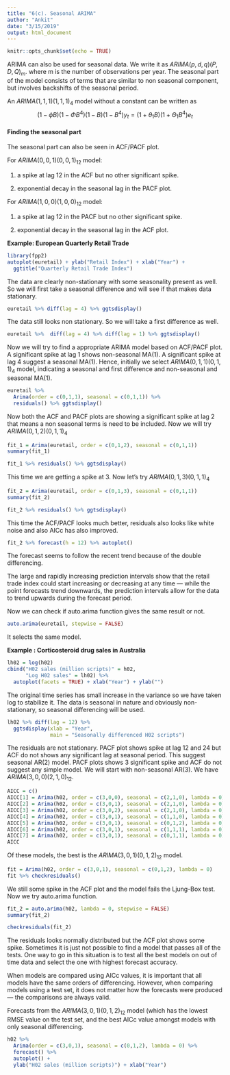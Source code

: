 ```yaml
---
title: "6(c). Seasonal ARIMA"
author: "Ankit"
date: "3/15/2019"
output: html_document
---
```


```r
knitr::opts_chunk$set(echo = TRUE)
```

ARIMA can also be used for seasonal data. We write it as $ARIMA(p,d,q) (P,D,Q)_m$. where m is the number of observations per year. The seasonal part of the model consists of terms that are similar to non seasonal component, but involves backshifts of the seasonal period.

An $ARIMA(1,1,1)(1,1,1)_4$ model without a constant can be written as 
$$(1-ϕB)(1-ΦB^4)(1-B)(1-B^4) y_t = (1+ \theta_1B)(1+Θ_1B^4)e_t
$$

#### Finding the seasonal part
The seasonal part can also be seen in ACF/PACF plot.

For $ARIMA(0,0,1)(0,0,1)_{12}$ model:

1. a spike at lag 12 in the ACF but no other significant spike.

2. exponential decay in the seasonal lag in the PACF plot.

For $ARIMA(1,0,0)(1,0,0)_{12}$ model:

1. a spike at lag 12 in the PACF but no other significant spike.

2. exponential decay in the seasonal lag in the ACF plot.

**Example: European Quarterly Retail Trade**
```r
library(fpp2)
autoplot(euretail) + ylab("Retail Index") + xlab("Year") +
  ggtitle("Quarterly Retail Trade Index")
```

The data are clearly non-stationary with some seasonality present as well. So we will first take a seasonal difference and will see if that makes data stationary.
```r
euretail %>% diff(lag = 4) %>% ggtsdisplay()
```

The data still looks non stationary. So we will take a first difference as well.

```r
euretail %>%  diff(lag = 4) %>% diff(lag = 1) %>% ggtsdisplay()
```

Now we will try to find a appropriate ARIMA model based on ACF/PACF plot.
A significant spike at lag 1 shows non-seasonal MA(1). A significant spike at lag 4 suggest a seasonal MA(1). Hence, initially we select $ARIMA(0,1,1)(0,1,1)_4$ model, indicating a seasonal and first difference and non-seasonal and seasonal MA(1).

```r
euretail %>% 
  Arima(order = c(0,1,1), seasonal = c(0,1,1)) %>% 
  residuals() %>% ggtsdisplay()
```

Now both the ACF and PACF plots are showing a significant spike at lag 2 that means a non seasonal terms is need to be included. Now we will try $ARIMA(0,1,2)(0,1,1)_4$

```r
fit_1 = Arima(euretail, order = c(0,1,2), seasonal = c(0,1,1))
summary(fit_1)
```

```r
fit_1 %>% residuals() %>% ggtsdisplay()
```

This time we are getting a spike at 3. Now let's try $ARIMA(0,1,3)(0,1,1)_4$

```r
fit_2 = Arima(euretail, order = c(0,1,3), seasonal = c(0,1,1))
summary(fit_2)
```

```r
fit_2 %>% residuals() %>% ggtsdisplay()
```

This time the ACF/PACF looks much better, residuals also looks like white noise and also AICc has also improved.

```r
fit_2 %>% forecast(h = 12) %>% autoplot()
```

The forecast seems to follow the recent trend because of the double differencing.

The large and rapidly increasing prediction intervals show that the retail trade index could start increasing or decreasing at any time — while the point forecasts trend downwards, the prediction intervals allow for the data to trend upwards during the forecast period.

Now we can check if auto.arima function gives the same result or not.
```r
auto.arima(euretail, stepwise = FALSE)
```
It selects the same model.

**Example : Corticosteroid drug sales in Australia**

```r
lh02 = log(h02)
cbind("H02 sales (million scripts)" = h02,
      "Log H02 sales" = lh02) %>% 
  autoplot(facets = TRUE) + xlab("Year") + ylab("")
```

The original time series has small increase in the variance so we have taken log to stabilize it.
The data is seasonal in nature and obviously non-stationary, so seasonal differencing will be used.

```r
lh02 %>% diff(lag = 12) %>% 
  ggtsdisplay(xlab = "Year",
              main = "Seasonally differenced H02 scripts")
```

The residuals are not stationary. PACF plot shows spike at lag 12 and 24 but ACF do not shows any significant lag at seasonal period. This suggest seasonal AR(2) model. PACF plots shows 3 significant spike and ACF do not suggest any simple model. We will start with non-seasonal AR(3). We have $ARIMA(3,0,0)(2,1,0)_{12}$.

```r
AICC = c()
AICC[1] = Arima(h02, order = c(3,0,0), seasonal = c(2,1,0), lambda = 0)$aicc
AICC[2] = Arima(h02, order = c(3,0,1), seasonal = c(2,1,0), lambda = 0)$aicc
AICC[3] = Arima(h02, order = c(3,0,2), seasonal = c(2,1,0), lambda = 0)$aicc
AICC[4] = Arima(h02, order = c(3,0,1), seasonal = c(1,1,0), lambda = 0)$aicc
AICC[5] = Arima(h02, order = c(3,0,1), seasonal = c(0,1,2), lambda = 0)$aicc
AICC[6] = Arima(h02, order = c(3,0,1), seasonal = c(1,1,1), lambda = 0)$aicc
AICC[7] = Arima(h02, order = c(3,0,1), seasonal = c(0,1,1), lambda = 0)$aicc
AICC
```
Of these models, the best is the $ARIMA(3,0,1)(0,1,2)_{12}$ model. 
```r
fit = Arima(h02, order = c(3,0,1), seasonal = c(0,1,2), lambda = 0)
fit %>% checkresiduals()
```

We still some spike in the ACF plot and the model fails the Ljung-Box test. Now we try auto.arima function.
```r
fit_2 = auto.arima(h02, lambda = 0, stepwise = FALSE)
summary(fit_2)
```
```r
checkresiduals(fit_2)
```

The residuals looks normally distributed but the ACF plot shows some spike. 
Sometimes it is just not possible to find a model that passes all of the tests. One way to go in this situation is to test all the best models on out of time data and select the one with highest forecast accuracy.

When models are compared using AICc values, it is important that all models have the same orders of differencing. However, when comparing models using a test set, it does not matter how the forecasts were produced — the comparisons are always valid.

Forecasts from the $ARIMA(3,0,1)(0,1,2)_{12}$ model (which has the lowest RMSE value on the test set, and the best AICc value amongst models with only seasonal differencing.
```r
h02 %>% 
  Arima(order = c(3,0,1), seasonal = c(0,1,2), lambda = 0) %>%
  forecast() %>% 
  autoplot() + 
  ylab("H02 sales (million scripts)") + xlab("Year")
```
